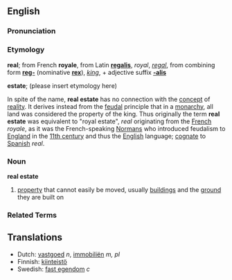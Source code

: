 ==English==

===Pronunciation===
{{substub}}

===Etymology===
'''real'''; from French '''royale''', from Latin '''[[regalis]]''', ''royal'', ''[[regal]]'', from combining form '''[[reg-]]''' (nominative '''[[rex]]'''), ''[[king]]'', + adjective suffix '''[[-alis]]'''

'''estate'''; (please insert etymology here)

In spite of the name, '''real estate''' has no connection with the [[concept]] of [[reality]]. It derives instead from the [[feudalism|feudal]] principle that in a [[monarchy]], all land was considered the property of the king. Thus originally the term '''real estate''' was equivalent to "royal estate", ''real'' originating from the [http://en.wikipedia.org/wiki/French_language French] ''royale'', as it was the French-speaking [http://en.wikipedia.org/wiki/Normandy Normans] who introduced feudalism to [http://en.wikipedia.org/wiki/England England] in the [http://en.wikipedia.org/wiki/11th_century 11th century] and thus the [http://en.wikipedia.org/wiki/English_language English] language; [[cognate]] to [http://en.wikipedia.org/wiki/Spanish_language Spanish] ''real''.

===Noun===
'''real estate'''

# [[property]] that cannot easily be moved, usually [[building]]s and the [[ground]] they are built on

===Related Terms===
{{substub}}

==Translations==
*Dutch: [[vastgoed]] ''n'', [[immobiliën]] ''m, pl''
*Finnish: [[kiinteistö]]
*Swedish: [[fast egendom]] ''c''